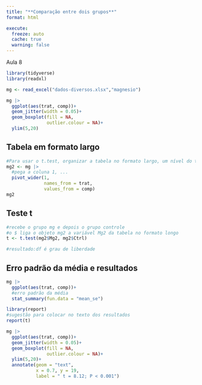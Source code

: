 ```yaml
---
title: "**Comparação entre dois grupos**"
format: html

execute: 
  freeze: auto
  cache: true
  warning: false
---
```


Aula 8

```r
library(tidyverse)
library(readxl)

mg <- read_excel("dados-diversos.xlsx","magnesio")

mg |> 
  ggplot(aes(trat, comp))+
  geom_jitter(width = 0.05)+
  geom_boxplot(fill = NA,
               outlier.colour = NA)+
  ylim(5,20)
```

## Tabela em formato largo

```r
#Para usar o t.test, organizar a tabela no formato largo, um nível do tratamento em uma coluna e outro em outra coluna
mg2 <- mg |> 
  #pega a coluna 1, ...
  pivot_wider(1,
              names_from = trat,
              values_from = comp)
mg2

```

## Teste t

```r
#recebe o grupo mg e depois o grupo controle
#o $ liga o objeto mg2 a variável Mg2 da tabela no formato longo
t <- t.test(mg2$Mg2, mg2$Ctrl)

#resultado:df é grau de liberdade
```

## Erro padrão da média e resultados

```r
mg |>
  ggplot(aes(trat, comp))+
  #erro padrão da média
  stat_summary(fun.data = "mean_se")

library(report)
#sugestão para colocar no texto dos resultados
report(t)

mg |> 
  ggplot(aes(trat, comp))+
  geom_jitter(width = 0.05)+
  geom_boxplot(fill = NA,
               outlier.colour = NA)+
  ylim(5,20)+
  annotate(geom = "text",
           x = 0.7, y = 19,
           label = " t = 8.12; P < 0.001")

```
